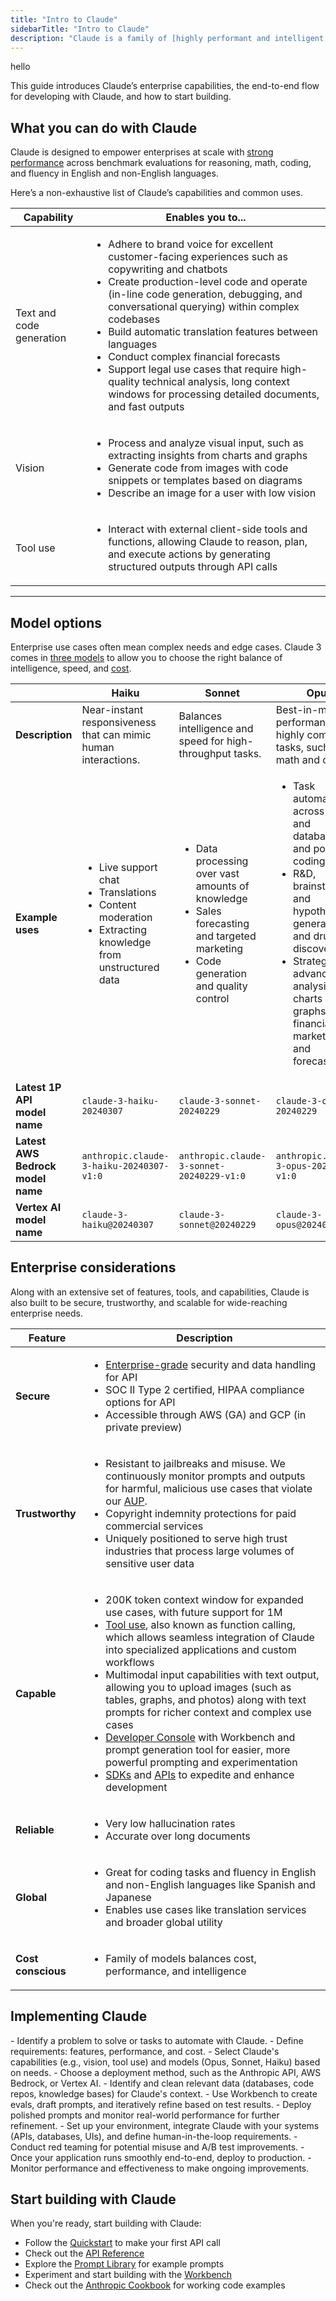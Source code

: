 ```yaml
---
title: "Intro to Claude"
sidebarTitle: "Intro to Claude"
description: "Claude is a family of [highly performant and intelligent AI models](/en/docs/about-claude/models) built by Anthropic. While Claude is powerful and extensible, it’s also the most trustworthy and reliable AI available. It follows critical protocols, makes fewer mistakes, and is resistant to jailbreaks—allowing [enterprise customers](https://www.anthropic.com/customers) to build the safest AI-powered applications at scale."
---
```


hello

This guide introduces Claude’s enterprise capabilities, the end-to-end flow for developing with Claude, and how to start building.

## What you can do with Claude

Claude is designed to empower enterprises at scale with [strong performance](https://www-cdn.anthropic.com/de8ba9b01c9ab7cbabf5c33b80b7bbc618857627/Model_Card_Claude_3.pdf) across benchmark evaluations for reasoning, math, coding, and fluency in English and non-English languages.

Here’s a non-exhaustive list of Claude’s capabilities and common uses.

| Capability | Enables you to... |
|-----------|-----------------|
| Text and code generation | <ul><li>Adhere to brand voice for excellent customer-facing experiences such as copywriting and chatbots</li><li>Create production-level code and operate (in-line code generation, debugging, and conversational querying) within complex codebases</li><li>Build automatic translation features between languages</li><li>Conduct complex financial forecasts</li><li>Support legal use cases that require high-quality technical analysis, long context windows for processing detailed documents, and fast outputs</li></ul> |
| Vision | <ul><li>Process and analyze visual input, such as extracting insights from charts and graphs</li><li>Generate code from images with code snippets or templates based on diagrams</li><li>Describe an image for a user with low vision</li></ul> |
| Tool use | <ul><li>Interact with external client-side tools and functions, allowing Claude to reason, plan, and execute actions by generating structured outputs through API calls</li></ul> |

---

## Model options

Enterprise use cases often mean complex needs and edge cases. Claude 3 comes in [three models](/en/docs/about-claude/models) to allow you to choose the right balance of intelligence, speed, and [cost](https://www.anthropic.com/api).

| | **Haiku**<br /> | **Sonnet**<br /> | **Opus**<br /> |
|-----------------|-------------------|-------------------|-------------------|
| **Description** | Near-instant responsiveness that can mimic human interactions. | Balances intelligence and speed for high-throughput tasks. | Best-in-market performance on highly complex tasks, such as math and coding. |
| **Example uses** | <ul><li>Live support chat</li><li>Translations</li><li>Content moderation</li><li>Extracting knowledge from unstructured data</li></ul> | <ul><li>Data processing over vast amounts of knowledge</li><li>Sales forecasting and targeted marketing</li><li>Code generation and quality control</li></ul> | <ul><li>Task automation across APIs and databases, and powerful coding tasks</li><li>R&D, brainstorming and hypothesis generation, and drug discovery</li><li>Strategy, advanced analysis of charts and graphs, financials and market trends, and forecasting</li></ul> |
| **Latest 1P API<br />model name** | ```claude-3-haiku-20240307``` | ```claude-3-sonnet-20240229``` | ```claude-3-opus-20240229``` |
| **Latest AWS Bedrock<br />model name** | ```anthropic.claude-3-haiku-20240307-v1:0``` | ```anthropic.claude-3-sonnet-20240229-v1:0``` | ```anthropic.claude-3-opus-20240229-v1:0``` |
| **Vertex AI<br />model name** | ```claude-3-haiku@20240307``` | ```claude-3-sonnet@20240229``` | ```claude-3-opus@20240229``` |

## Enterprise considerations

Along with an extensive set of features, tools, and capabilities, Claude is also built to be secure, trustworthy, and scalable for wide-reaching enterprise needs.

| Feature | Description |
|--------|-------------|
| **Secure** | <ul><li><a href="https://trust.anthropic.com/">Enterprise-grade</a> security and data handling for API</li><li>SOC II Type 2 certified, HIPAA compliance options for API</li><li>Accessible through AWS (GA) and GCP (in private preview)</li></ul> |
| **Trustworthy** | <ul><li>Resistant to jailbreaks and misuse. We continuously monitor prompts and outputs for harmful, malicious use cases that violate our <a href="https://www.anthropic.com/legal/aup">AUP</a>.</li><li>Copyright indemnity protections for paid commercial services</li><li>Uniquely positioned to serve high trust industries that process large volumes of sensitive user data</li></ul> |
| **Capable** | <ul><li>200K token context window for expanded use cases, with future support for 1M</li><li><a href="/en/docs/build-with-claude/tool-use">Tool use</a>, also known as function calling, which allows seamless integration of Claude into specialized applications and custom workflows</li><li>Multimodal input capabilities with text output, allowing you to upload images (such as tables, graphs, and photos) along with text prompts for richer context and complex use cases</li><li><a href="https://console.anthropic.com">Developer Console</a> with Workbench and prompt generation tool for easier, more powerful prompting and experimentation</li><li><a href="/en/api/client-sdks">SDKs</a> and <a href="/en/api">APIs</a> to expedite and enhance development</li></ul> |
| **Reliable** | <ul><li>Very low hallucination rates</li><li>Accurate over long documents</li></ul> |
| **Global** | <ul><li>Great for coding tasks and fluency in English and non-English languages like Spanish and Japanese</li><li>Enables use cases like translation services and broader global utility</li></ul> |
| **Cost conscious** | <ul><li>Family of models balances cost, performance, and intelligence</li></ul> |

## Implementing Claude

<Steps>
  <Step title="Scope your use case">
    - Identify a problem to solve or tasks to automate with Claude.
    - Define requirements: features, performance, and cost.
  </Step>
  <Step title="Design your integration">
    - Select Claude's capabilities (e.g., vision, tool use) and models (Opus, Sonnet, Haiku) based on needs.
    - Choose a deployment method, such as the Anthropic API, AWS Bedrock, or Vertex AI.
  </Step>
  <Step title="Prepare your data">
    - Identify and clean relevant data (databases, code repos, knowledge bases) for Claude's context.
  </Step>
  <Step title="Develop your prompts">
    - Use Workbench to create evals, draft prompts, and iteratively refine based on test results.
    - Deploy polished prompts and monitor real-world performance for further refinement.
  </Step>
  <Step title="Implement Claude">
    - Set up your environment, integrate Claude with your systems (APIs, databases, UIs), and define human-in-the-loop requirements.
  </Step>
  <Step title="Test your system">
    - Conduct red teaming for potential misuse and A/B test improvements.
  </Step>
  <Step title="Deploy to production">
    - Once your application runs smoothly end-to-end, deploy to production.
  </Step>
  <Step title="Monitor and improve">
    - Monitor performance and effectiveness to make ongoing improvements.
  </Step>
</Steps>

## Start building with Claude

When you're ready, start building with Claude:

- Follow the [Quickstart](/en/docs/quickstart) to make your first API call
- Check out the [API Reference](/en/api)
- Explore the [Prompt Library](/en/prompt-library/library) for example prompts
- Experiment and start building with the [Workbench](https://console.anthropic.com)
- Check out the [Anthropic Cookbook](https://github.com/anthropics/anthropic-cookbook) for working code examples